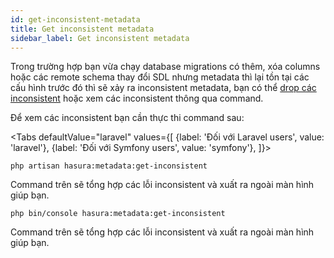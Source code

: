 ```yaml
---
id: get-inconsistent-metadata
title: Get inconsistent metadata
sidebar_label: Get inconsistent metadata
---
```



Trong trường hợp bạn vừa chạy database migrations có thêm, xóa columns hoặc các remote schema thay đổi SDL nhưng metadata thì lại tồn tại
các cấu hình trước đó thì sẽ xảy ra inconsistent metadata, bạn có thể [drop các inconsistent](./05-drop-inconsistent-metadata.mdx) hoặc
xem các inconsistent thông qua command.

Để xem các inconsistent bạn cần thực thi command sau:

<Tabs
defaultValue="laravel"
values={[
{label: 'Đối với Laravel users', value: 'laravel'},
{label: 'Đối với Symfony users', value: 'symfony'},
]}>
<TabItem value="laravel">

```shell
php artisan hasura:metadata:get-inconsistent
```

Command trên sẽ tổng hợp các lỗi inconsistent và xuất ra ngoài màn hình giúp bạn.
</TabItem>
<TabItem value="symfony">

```shell
php bin/console hasura:metadata:get-inconsistent
```

Command trên sẽ tổng hợp các lỗi inconsistent và xuất ra ngoài màn hình giúp bạn.
</TabItem>
</Tabs>

